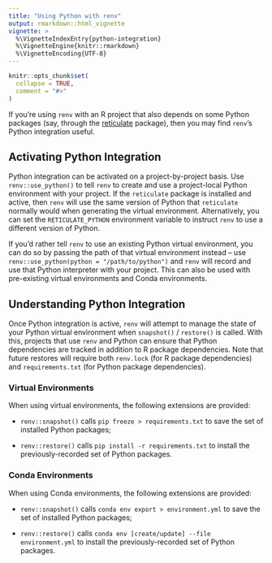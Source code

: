 ```yaml
---
title: "Using Python with renv"
output: rmarkdown::html_vignette
vignette: >
  %\VignetteIndexEntry{python-integration}
  %\VignetteEngine{knitr::rmarkdown}
  %\VignetteEncoding{UTF-8}
---
```


```r
knitr::opts_chunk$set(
  collapse = TRUE,
  comment = "#>"
)
```

If you're using `renv` with an R project that also depends on some Python
packages (say, through the [reticulate](https://rstudio.github.io/reticulate/)
package), then you may find `renv`'s Python integration useful.


## Activating Python Integration

Python integration can be activated on a project-by-project basis. Use
`renv::use_python()` to tell `renv` to create and use a project-local Python
environment with your project. If the `reticulate` package is installed and
active, then `renv` will use the same version of Python that `reticulate`
normally would when generating the virtual environment. Alternatively, you can
set the `RETICULATE_PYTHON` environment variable to instruct `renv` to use a
different version of Python.

If you'd rather tell `renv` to use an existing Python virtual environment, you
can do so by passing the path of that virtual environment instead -- use
`renv::use_python(python = "/path/to/python")` and `renv` will record and
use that Python interpreter with your project. This can also be used with
pre-existing virtual environments and Conda environments.


## Understanding Python Integration

Once Python integration is active, `renv` will attempt to manage the state of
your Python virtual environment when `snapshot()` / `restore()` is called. With
this, projects that use `renv` and Python can ensure that Python dependencies
are tracked in addition to R package dependencies. Note that future restores
will require both `renv.lock` (for R package dependencies) and
`requirements.txt` (for Python package dependencies).


### Virtual Environments

When using virtual environments, the following extensions are provided:

- `renv::snapshot()` calls `pip freeze > requirements.txt` to save the
  set of installed Python packages;

- `renv::restore()` calls `pip install -r requirements.txt` to install
  the previously-recorded set of Python packages.


### Conda Environments

When using Conda environments, the following extensions are provided:

- `renv::snapshot()` calls `conda env export > environment.yml` to save the
  set of installed Python packages;

- `renv::restore()` calls `conda env [create/update] --file environment.yml` to
  install the previously-recorded set of Python packages.

